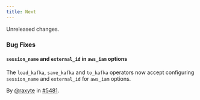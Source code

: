 ```yaml
---
title: Next
---
```


Unreleased changes.

### Bug Fixes

#### `session_name` and `external_id` in `aws_iam` options

The `load_kafka`, `save_kafka` and `to_kafka` operators now accept configuring
`session_name` and `external_id` for `aws_iam` options.

By [@raxyte](https://github.com/raxyte) in [#5481](https://github.com/tenzir/tenzir/pull/5481).
